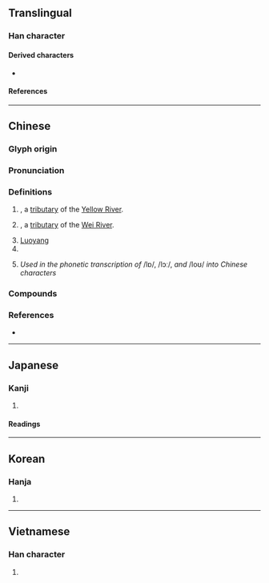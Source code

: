 {{character info}}
==Translingual==

===Han character===
{{Han char|rn=85|rad=水|as=06|sn=9|four=37164|canj=EHER|ids=⿰氵各}}

====Derived characters====
* {{l|mul|[[𠸪]], [[𪮔]], [[𪳅]], [[𫃶]], [[𪃕]], [[落]], [[𥯛]], [[𮢤]], [[𮦣]]}}

====References====
{{Han ref|kx=0620.150|dkj=17383|dj=1016.050|hdz=31614.040|uh=6D1B}}

----

==Chinese==
{{zh-forms}}

===Glyph origin===
{{Han etym}}

===Pronunciation===
{{zh-pron
|m=luò
|m-s=no2
|c=lok3,lok6
|g=loh6
|h=gd=log6
|j=luah4
|mb=lò̤
|md=lŏk
|mn=lo̍k/qz,xm,zz:lo̍h
|mn_note=lo̍k - literary; lo̍h - vernacular
|mn-t=log8
|w=5loq
|x=lo6
|mc=y
|oc=y
|cat=pn
}}

===Definitions===
{{zh-hanzi}}

# {{zh-div|水|河}} {{w|Luo River (Henan)|Luo River}}, a [[tributary]] of the [[Yellow River]].
# {{zh-div|河}} {{w|Luo River (Shaanxi)|Luo River}}, a [[tributary]] of the [[Wei River]].
# [[Luoyang]]
# {{surname|zh}}
# {{lb|zh|Mainland}} ''Used in the phonetic transcription of'' /lɒ/, /lɔː/, ''and'' /loʊ/ ''into Chinese characters''

===Compounds===
{{zh-der|愛洛娜|京洛|努庫阿洛法|巫山洛浦|伊洛|河洛|瞻彼洛矣|洛梅|洛伊盆地|洛可可|洛桑公約|洛林|海洛因|洛陽|洛桑會議|摩洛哥|洛京|洛神賦|果洛|洛桑|洛巴|洛陽紙貴|特洛伊城|濂洛關閩|洛杉磯|洛陽才子|洛神葵|洛書|洛浦宓妃|洛黨|洛閩之學|洛神|洛次|洛東江|洛伯|河圖洛書|洛陽橋|洛水|洛學|費洛蒙|西洛可風|洛河北|商洛|洛南|宋洛|洛寧|伍洛|麟洛|捷克斯洛伐克|洛浦|洛下|東洛}}

===References===
* {{R:yue:mfccd}}

{{zh-cat|Places}}

----

==Japanese==

===Kanji===
{{ja-kanji|grade=|rs=水06}}

# {{rfdef|ja|sort=水06}}

====Readings====
{{ja-readings
|goon=らく
|kanon=らく
|kun=みやこ-, つら-なる, まとう
}}

----

==Korean==

===Hanja===
{{ko-hanja|hangeul=[[락]]>[[낙]]|eumhun=|rv=rak>nak|mr=rak>nak|y=lak>nak}}

# {{rfdef|ko|sort=水06}}

----

==Vietnamese==

===Han character===
{{vi-readings|reading=rặc, chua, lạc, lặng|rs=水06}}

# {{rfdef|vi|sort=水06}}